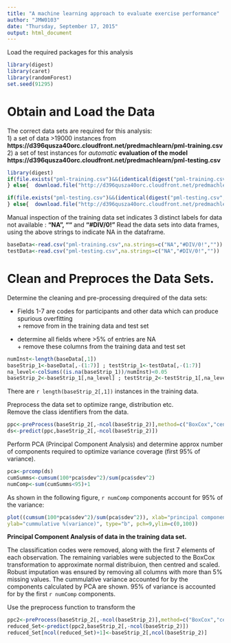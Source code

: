 ```yaml
---
title: "A machine learning approach to evaluate exercise performance"
author: "JMW0103"
date: "Thursday, September 17, 2015"
output: html_document
---
```

Load the required packages for this analysis
```r
library(digest)
library(caret)
library(randomForest)
set.seed(91295)
```

# Obtain and Load the Data

The correct data sets are required for this analysis:  
1) a set of data >19000 instances from  **https://d396qusza40orc.cloudfront.net/predmachlearn/pml-training.csv**   
2) a set of test instances for _automatic_  __evaluation of the model__  **https://d396qusza40orc.cloudfront.net/predmachlearn/pml-testing.csv**

```r
library(digest)
if(file.exists("pml-training.csv")&&(identical(digest("pml-training.csv",file=TRUE),"56926c78af383dcdc2060407942e52e9"))){   
} else{  download.file("http://d396qusza40orc.cloudfront.net/predmachlearn/pml-training.csv","pml-training.csv")}

if(file.exists("pml-testing.csv")&&(identical(digest("pml-testing.csv",file=TRUE),"bc4174f3ec5dfcc5c570a1d2709272d9"))){   
} else{  download.file("http://d396qusza40orc.cloudfront.net/predmachlearn/pml-testing.csv","pml-testing.csv") }
```
Manual inspection of the training data set indicates 3 distinct labels for data not available : **"NA", ""** and **"#DIV/0!"**
Read the data sets into data frames, using the above strings to indicate NA in the dataframe.  
```r
baseData<-read.csv("pml-training.csv",na.strings=c("NA","#DIV/0!",""))
testData<-read.csv("pml-testing.csv",na.strings=c("NA","#DIV/0!",""))
```

# Clean and Preproces the Data Sets.

Determine the cleaning and pre-processing drequired of the data sets:


* Fields 1-7 are codes for participants and other data which can produce spurious overfitting  
        + remove from in the training data and test set

* determine all fields where >5% of entries are NA  
        + remove these columns from the training data and test set

```r
numInst<-length(baseData[,1])
baseStrip_1<-baseData[,-(1:7)] ; testStrip_1<-testData[,-(1:7)]
na_level<-colSums((is.na(baseStrip_1))/numInst)<0.05
baseStrip_2<-baseStrip_1[,na_level] ; testStrip_2<-testStrip_1[,na_level]
```

There are `r length(baseStrip_2[,1])` instances in the training data.   

Preprocess the data set to optimize range, distribution etc.  
Remove the class identifiers from the data.

```r
ppc<-preProcess(baseStrip_2[,-ncol(baseStrip_2)],method=c("BoxCox","center","scale"))
ds<-predict(ppc,baseStrip_2[,-ncol(baseStrip_2)])
```

Perform PCA (Principal Component Analysis) and determine approx number of components required to optimize variance coverage (first 95% of variance).

```r
pca<-prcomp(ds)
cumSumms<-cumsum(100*pca$sdev^2)/sum(pca$sdev^2)
numComp<-sum(cumSumms<95)+1
```
As shown in the following figure, `r numComp` components account for 95% of the variance:
```r
plot((cumsum(100*pca$sdev^2)/sum(pca$sdev^2)), xlab="principal component",
ylab="cummulative %(variance)", type="b", pch=9,ylim=c(0,100))
```

 **Principal Component Analysis of data in the training data set.**

 The classification codes were removed, along with the first 7 elements of each observation. The remaining variables were subjected to the BoxCox transformation to approximate normal distribuion, then centred and scaled. Robust imputation was ensured by removing all columns with more than 5% missing values. The cummulative variance accounted for by the components calculated by PCA are shown. 95% of variance is accounted for by the first `r numComp` components. 


Use the preprocess function to transform the 

```r
ppc2<-preProcess(baseStrip_2[,-ncol(baseStrip_2)],method=c("BoxCox","center","scale","pca"),pcaComp=numComp)
reduced_Set<-predict(ppc2,baseStrip_2[,-ncol(baseStrip_2)])
reduced_Set[ncol(reduced_Set)+1]<-baseStrip_2[,ncol(baseStrip_2)]
```